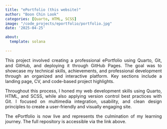 ```yaml
---
title: "ePortfolio (this website)"
author: "Boon Chin Look"
categories: [Quarto, HTML, SCSS]
image: "/code_projects/eportfolio/portfolio.jpg"
date: '2025-04-25'

about:
  template: solana
        
---
```


::: {style="text-align: justify;"}
This project involved creating a professional ePortfolio using Quarto, Git, and GitHub, and deploying it through GitHub Pages. The goal was to showcase my technical skills, achievements, and professional development through an organized and interactive platform. Key sections include a landing page, CV, and code-based project highlights.

Throughout this process, I honed my web development skills using Quarto, HTML, and SCSS, while also applying version control best practices with Git. I focused on multimedia integration, usability, and clean design principles to create a user-friendly and visually engaging site.

The ePortfolio is now live and represents the culmination of my learning journey.
The full repository is accessible via the link above.
::: 